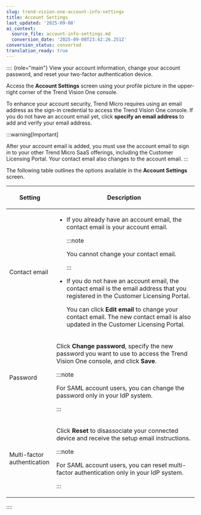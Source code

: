 ```yaml
---
slug: trend-vision-one-account-info-settings
title: Account Settings
last_updated: '2025-09-08'
ai_context:
  source_file: account-info-settings.md
  conversion_date: '2025-09-08T23:42:26.251Z'
conversion_status: converted
translation_ready: true
---
```


:::: {role="main"}
View your account information, change your account password, and reset your two-factor authentication device.

Access the **Account Settings** screen using your profile picture in the upper-right corner of the Trend Vision One console.

To enhance your account security, Trend Micro requires using an email address as the sign-in credential to access the Trend Vision One console. If you do not have an account email yet, click **specify an email address** to add and verify your email address.

:::warning[Important]

After your account email is added, you must use the account email to sign in to your other Trend Micro SaaS offerings, including the Customer Licensing Portal. Your contact email also changes to the account email.
:::

The following table outlines the options available in the **Account Settings** screen.

<table>
<colgroup>
<col style="width: 25%" />
<col style="width: 75%" />
</colgroup>
<thead>
<tr>
<th><p>Setting</p></th>
<th><p>Description</p></th>
</tr>
</thead>
<tbody>
<tr>
<td><p>Contact email</p></td>
<td><ul>
<li><p>If you already have an account email, the contact email is your account email.</p>


:::note

<p>You cannot change your contact email.</p>


:::

</li>
<li><p>If you do not have an account email, the contact email is the email address that you registered in the Customer Licensing Portal.</p>
<p>You can click <strong>Edit email</strong> to change your contact email. The new contact email is also updated in the Customer Licensing Portal.</p></li>
</ul></td>
</tr>
<tr>
<td><p>Password</p></td>
<td><p>Click <strong>Change password</strong>, specify the new password you want to use to access the Trend Vision One console, and click <strong>Save</strong>.</p>


:::note

<p>For SAML account users, you can change the password only in your IdP system.</p>


:::

</td>
</tr>
<tr>
<td><p>Multi-factor authentication</p></td>
<td><p>Click <strong>Reset</strong> to disassociate your connected device and receive the setup email instructions.</p>


:::note

<p>For SAML account users, you can reset multi-factor authentication only in your IdP system.</p>


:::

</td>
</tr>
</tbody>
</table>
::::
